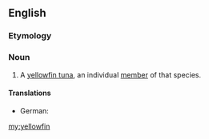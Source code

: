 ==English==

===Etymology===
{{compound|yellow|fin}}

===Noun===
{{en-noun|yellowfin|pl2=yellowfins}}

# {{countable}} A [[yellowfin tuna]], an individual [[member]] of that species.

====Translations====
{{trans-top|A yellowfin tuna, an individual member of that species}}
{{trans-mid}}
* German: {{t|de|Gelbflossenthunfisch|m}}
{{trans-bottom}}

[[my:yellowfin]]